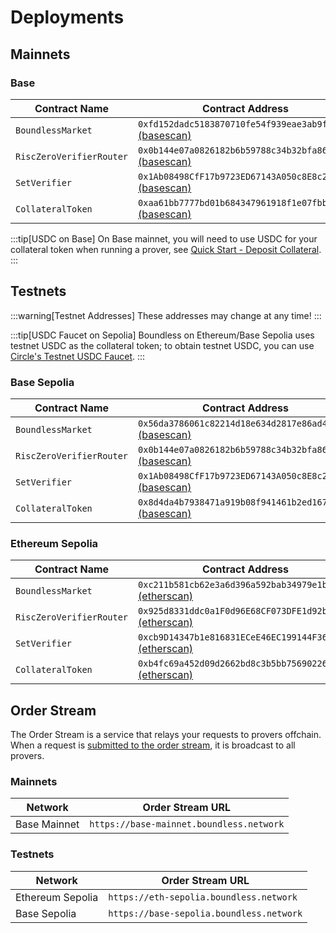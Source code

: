 # Deployments

## Mainnets

### Base

| Contract Name            | Contract Address                                                                                                                            |
| ------------------------ | ------------------------------------------------------------------------------------------------------------------------------------------- |
| `BoundlessMarket`        | `0xfd152dadc5183870710fe54f939eae3ab9f0fe82` [(basescan)](https://basescan.org/address/0xfd152dadc5183870710fe54f939eae3ab9f0fe82)|
| `RiscZeroVerifierRouter` | `0x0b144e07a0826182b6b59788c34b32bfa86fb711` [(basescan)](https://basescan.org/address/0x0b144e07a0826182b6b59788c34b32bfa86fb711) |
| `SetVerifier`            | `0x1Ab08498CfF17b9723ED67143A050c8E8c2e3104` [(basescan)](https://basescan.org/address/0x1Ab08498CfF17b9723ED67143A050c8E8c2e3104)|
| `CollateralToken`        | `0xaa61bb7777bd01b684347961918f1e07fbbce7cf` [(basescan)](https://basescan.org/address/0xaa61bb7777bd01b684347961918f1e07fbbce7cf)|

:::tip[USDC on Base]
On Base mainnet, you will need to use USDC for your collateral token when running a prover, see [Quick Start - Deposit Collateral](/provers/quick-start#deposit-collateral).
:::

## Testnets

:::warning[Testnet Addresses]
These addresses may change at any time!
:::

:::tip[USDC Faucet on Sepolia]
Boundless on Ethereum/Base Sepolia uses testnet USDC as the collateral token; to obtain testnet USDC, you can use [Circle's Testnet USDC Faucet](https://faucet.circle.com/).
:::

### Base Sepolia

| Contract Name            | Contract Address                                                                                                                            |
| ------------------------ | ------------------------------------------------------------------------------------------------------------------------------------------- |
| `BoundlessMarket`        | `0x56da3786061c82214d18e634d2817e86ad42d7ce` [(basescan)](https://sepolia.basescan.org/address/0x56da3786061c82214d18e634d2817e86ad42d7ce)|
| `RiscZeroVerifierRouter` | `0x0b144e07a0826182b6b59788c34b32bfa86fb711` [(basescan)](https://sepolia.basescan.org/address/0x0b144e07a0826182b6b59788c34b32bfa86fb711)|
| `SetVerifier`            | `0x1Ab08498CfF17b9723ED67143A050c8E8c2e3104` [(basescan)](https://sepolia.basescan.org/address/0x1Ab08498CfF17b9723ED67143A050c8E8c2e3104) |
| `CollateralToken`        | `0x8d4da4b7938471a919b08f941461b2ed1679d7bb` [(basescan)](https://sepolia.basescan.org/address/0x8d4da4b7938471a919b08f941461b2ed1679d7bb) |

### Ethereum Sepolia

| Contract Name            | Contract Address                                                                                                                            |
| ------------------------ | ------------------------------------------------------------------------------------------------------------------------------------------- |
| `BoundlessMarket`        | `0xc211b581cb62e3a6d396a592bab34979e1bbba7d` [(etherscan)](https://sepolia.etherscan.io/address/0xc211b581cb62e3a6d396a592bab34979e1bbba7d) |
| `RiscZeroVerifierRouter` | `0x925d8331ddc0a1F0d96E68CF073DFE1d92b69187` [(etherscan)](https://sepolia.etherscan.io/address/0x925d8331ddc0a1F0d96E68CF073DFE1d92b69187) |
| `SetVerifier`            | `0xcb9D14347b1e816831ECeE46EC199144F360B55c` [(etherscan)](https://sepolia.etherscan.io/address/0xcb9D14347b1e816831ECeE46EC199144F360B55c) |
| `CollateralToken`        | `0xb4fc69a452d09d2662bd8c3b5bb756902260ae28` [(etherscan)](https://sepolia.etherscan.io/address/0xb4fc69a452d09d2662bd8c3b5bb756902260ae28) |

## Order Stream

The Order Stream is a service that relays your requests to provers offchain.
When a request is [submitted to the order stream](/developers/tutorials/request#offchain), it is broadcast to all provers.

### Mainnets

| Network          | Order Stream URL                              |
| ---------------- | --------------------------------------------- |
| Base Mainnet     | `https://base-mainnet.boundless.network`        |

### Testnets

| Network          | Order Stream URL                              |
| ---------------- | --------------------------------------------- |
| Ethereum Sepolia | `https://eth-sepolia.boundless.network`         |
| Base Sepolia     | `https://base-sepolia.boundless.network`        |
